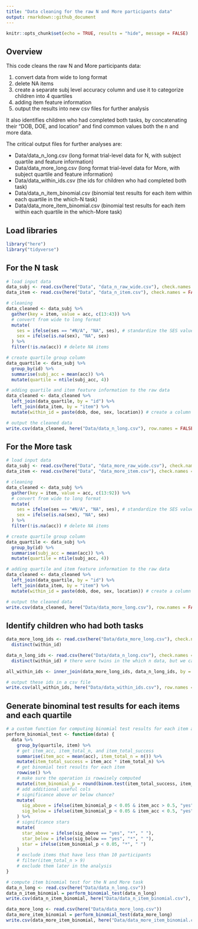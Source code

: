 ```yaml
---
title: "Data cleaning for the raw N and More participants data"
output: rmarkdown::github_document
---
```


```r
knitr::opts_chunk$set(echo = TRUE, results = "hide", message = FALSE)
```

## Overview

This code cleans the raw N and More participants data:

1. convert data from wide to long format
2. delete NA items
3. create a separate subj level accuracy column and use it to categorize children into 4 quartiles
4. adding item feature information
5. output the results into new csv files for further analysis 

It also identifies children who had completed both tasks, by concatenating their "DOB, DOE, and location" and find common values both the n and more data.

The critical output files for further analyses are: 

* Data/data_n_long.csv (long format trial-level data for N, with subject quartile and feature information)    
* Data/data_more_long.csv (long format trial-level data for More, with subject quartile and feature information)
* Data/data_within_ids.csv (the ids for children who had completed both task)
* Data/data_n_item_binomial.csv (binomial test results for each item within each quartile in the which-N task)
* Data/data_more_item_binomial.csv (binomial test results for each item within each quartile in the which-More task)

## Load libraries
```r
library("here")
library("tidyverse")
```

## For the N task
```r
# load input data
data_subj <- read.csv(here("Data", "data_n_raw_wide.csv"), check.names = FALSE)
data_item <- read.csv(here("Data", "data_n_item.csv"), check.names = FALSE)

# cleaning
data_cleaned <- data_subj %>%
  gather(key = item, value = acc, c(13:43)) %>%
  # convert from wide to long format
  mutate(
    ses = ifelse(ses == "#N/A", "NA", ses), # standardize the SES values
    sex = ifelse(is.na(sex), "NA", sex)
  ) %>%
  filter(!is.na(acc)) # delete NA items

# create quartile group column
data_quartile <- data_subj %>%
  group_by(id) %>%
  summarise(subj_acc = mean(acc)) %>%
  mutate(quartile = ntile(subj_acc, 4))

# adding quartile and item feature information to the raw data
data_cleaned <- data_cleaned %>%
  left_join(data_quartile, by = "id") %>%
  left_join(data_item, by = "item") %>%
  mutate(within_id = paste(dob, doe, sex, location)) # create a column for within subject id

# output the cleaned data
write.csv(data_cleaned, here("Data/data_n_long.csv"), row.names = FALSE)
```

## For the More task
```r
# load input data
data_subj <- read.csv(here("Data", "data_more_raw_wide.csv"), check.names = FALSE)
data_item <- read.csv(here("Data", "data_more_item.csv"), check.names = FALSE)

# cleaning
data_cleaned <- data_subj %>%
  gather(key = item, value = acc, c(13:92)) %>%
  # convert from wide to long format
  mutate(
    ses = ifelse(ses == "#N/A", "NA", ses), # standardize the SES values
    sex = ifelse(is.na(sex), "NA", sex)
  ) %>%
  filter(!is.na(acc)) # delete NA items

# create quartile group column
data_quartile <- data_subj %>%
  group_by(id) %>%
  summarise(subj_acc = mean(acc)) %>%
  mutate(quartile = ntile(subj_acc, 4))

# adding quartile and item feature information to the raw data
data_cleaned <- data_cleaned %>%
  left_join(data_quartile, by = "id") %>%
  left_join(data_item, by = "item") %>%
  mutate(within_id = paste(dob, doe, sex, location)) # create a column for within subject id

# output the cleaned data
write.csv(data_cleaned, here("Data/data_more_long.csv"), row.names = FALSE)
```

## Identify children who had both tasks
```r
data_more_long_ids <- read.csv(here("Data/data_more_long.csv"), check.names = FALSE) %>%
  distinct(within_id)

data_n_long_ids <- read.csv(here("Data/data_n_long.csv"), check.names = FALSE) %>%
  distinct(within_id) # there were twins in the which n data, but we can not decide which more task goes with which twin, so delete all 5 sets of twins.

all_within_ids <- inner_join(data_more_long_ids, data_n_long_ids, by = "within_id", all = TRUE) # find children who did both tasks

# output these ids in a csv file
write.csv(all_within_ids, here("Data/data_within_ids.csv"), row.names = F)
```

## Generate binominal test results for each items and each quartile
```r
# a custom function for computing binomial test results for each item and each quartile
perform_binomial_test <- function(data) {
  data %>%
    group_by(quartile, item) %>%
    # get item_acc, item_total_n, and item_total_success
    summarise(item_acc = mean(acc), item_total_n = n()) %>%
    mutate(item_total_success = item_acc * item_total_n) %>%
    # get binomial test results for each item
    rowwise() %>%
    # make sure the operation is rowwisely computed
    mutate(item_binomial_p = round(binom.test(item_total_success, item_total_n, 0.5)$p.value, 4)) %>%
    # add additional useful cols
    # significance above or below chance?
    mutate(
      sig_above = ifelse(item_binomial_p < 0.05 & item_acc > 0.5, "yes", "no"),
      sig_below = ifelse(item_binomial_p < 0.05 & item_acc < 0.5, "yes", "no")
    ) %>%
    # significance stars
    mutate(
      star_above = ifelse(sig_above == "yes", "*", " "),
      star_below = ifelse(sig_below == "yes", "*", " "),
      star = ifelse(item_binomial_p < 0.05, "*", " ")
    ) 
    # exclude items that have less than 10 participants
    # filter(item_total_n > 9)
    # exclude them later in the analysis
}

# compute item binomial test for the N and More task
data_n_long <- read.csv(here("Data/data_n_long.csv"))
data_n_item_binomial = perform_binomial_test(data_n_long)
write.csv(data_n_item_binomial, here("Data/data_n_item_binomial.csv"), row.names = FALSE)

data_more_long <- read.csv(here("Data/data_more_long.csv"))
data_more_item_binomial = perform_binomial_test(data_more_long)
write.csv(data_more_item_binomial, here("Data/data_more_item_binomial.csv"), row.names = FALSE)
```
